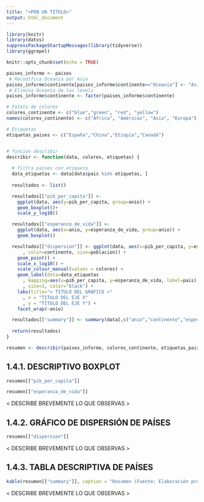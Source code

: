 ```yaml
---
title: "<PON UN TITULO>"
output: html_document
---
```


```r
library(knitr)
library(datos)
suppressPackageStartupMessages(library(tidyverse))
library(ggrepel)

knitr::opts_chunk$set(echo = TRUE)

paises_informe <- paises
 # Recodifica Oceanía por Asia
paises_informe$continente[paises_informe$continente=="Oceanía"] <- "Asia"
 # Elimina Oceanía de los levels
paises_informe$continente <- factor(paises_informe$continente)

# Paleta de colores
colores_continente <- c("blue","green", "red", "yellow") 
names(colores_continente) <- c("África", "Américas", "Asia", "Europa")

# Etiquetas
etiquetas_paises <- c("España","China","Etiopía","Canadá")


# funcion describir
describir <- function(data, colores, etiquetas) {
  
  # filtra paises con etiqueta
  data_etiquetas <- data[data$pais %in% etiquetas, ]
  
  resultados <- list()

  resultados[["pib_per_capita"]] <- 
    ggplot(data, aes(y=pib_per_capita, group=anio)) +
    geom_boxplot()+
    scale_y_log10()

  resultados[["esperanza_de_vida"]] <- 
    ggplot(data, aes(x=anio, y=esperanza_de_vida, group=anio)) +
    geom_boxplot()

  resultados[["dispersion"]] <- ggplot(data, aes(x=pib_per_capita, y=esperanza_de_vida
      , color=continente, size=poblacion)) +
    geom_point() +
    scale_x_log10() +
    scale_colour_manual(values = colores) +
    geom_label(data=data_etiquetas
      , mapping=aes(x=pib_per_capita, y=esperanza_de_vida, label=pais)
      , size=3, color="black") +
    labs(title="< TITULO DEL GRAFICO >"
      , x = "TITULO DEL EJE X"
      , y = "TITULO DEL EJE Y") +
    facet_wrap(~anio)

  resultados[["summary"]] <- summary(data[,c("anio","continente","esperanza_de_vida","pib_per_capita")])
  
  return(resultados)
}

resumen <- describir(paises_informe, colores_continente, etiquetas_paises)
```

## 1.4.1. DESCRIPTIVO BOXPLOT

```r
resumen[["pib_per_capita"]]
```

```r
resumen[["esperanza_de_vida"]]
```

< DESCRIBE BREVEMENTE LO QUE OBSERVAS >

## 1.4.2. GRÁFICO DE DISPERSIÓN DE PAÍSES

```r
resumen[["dispersion"]]
```

< DESCRIBE BREVEMENTE LO QUE OBSERVAS >


## 1.4.3. TABLA DESCRIPTIVA DE PAÍSES 

```r
kable(resumen[["summary"]], caption = "Resumen (Fuente: Elaboración propia con datos de Gapminder)")
```

< DESCRIBE BREVEMENTE LO QUE OBSERVAS >


